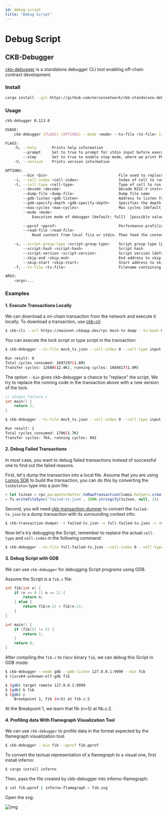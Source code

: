 ```yaml
---
id: debug-script
title: "Debug Script"
---
```



# Debug Script

## CKB-Debugger

[ckb-debugger](https://github.com/nervosnetwork/ckb-standalone-debugger) is a standalone debugger CLI tool enabling off-chain contract development.

### Install

```bash
cargo install --git https://github.com/nervosnetwork/ckb-standalone-debugger ckb-debugger
```

### Usage

```bash
ckb-debugger 0.113.0

USAGE:
    ckb-debugger [FLAGS] [OPTIONS] --mode <mode> --tx-file <tx-file> [args]...

FLAGS:
    -h, --help       Prints help information
        --prompt     Set to true to prompt for stdin input before executing
        --step       Set to true to enable step mode, where we print PC address for each instruction
    -V, --version    Prints version information

OPTIONS:
        --bin <bin>                                File used to replace the binary denoted in the script
    -i, --cell-index <cell-index>                  Index of cell to run
    -t, --cell-type <cell-type>                    Type of cell to run [possible values: input, output]
        --decode <decode>                          Decode RISC-V instruction
        --dump-file <dump-file>                    Dump file name
        --gdb-listen <gdb-listen>                  Address to listen for GDB remote debugging server
        --gdb-specify-depth <gdb-specify-depth>    Specifies the depth of the exec/spawn stack [default: 0]
        --max-cycles <max-cycles>                  Max cycles [default: 70000000]
        --mode <mode>
            Execution mode of debugger [default: full]  [possible values: full, fast, gdb, probe, gdb_gdbstub]

        --pprof <pprof>                            Performance profiling, specify output file for further use
        --read-file <read-file>
            Read content from local file or stdin. Then feed the content to syscall in scripts

    -s, --script-group-type <script-group-type>    Script group type [possible values: lock, type]
        --script-hash <script-hash>                Script hash
        --script-version <script-version>          Script version [default: 2]
        --skip-end <skip-end>                      End address to skip printing debug info
        --skip-start <skip-start>                  Start address to skip printing debug info
    -f, --tx-file <tx-file>                        Filename containing JSON formatted transaction dump

ARGS:
    <args>...
```

### Examples

#### 1. Execute Transactions Locally

We can download a on-chain transaction from the network and execute it locally. To download a transaction, use [ckb-cli](https://github.com/nervosnetwork/ckb-cli):

```sh
$ ckb-cli --url https://mainnet.ckbapp.dev/rpc mock-tx dump --tx-hash 0x5f0a4162622daa0e50b2cf8f49bc6ece22d1458d96fc12a094d6f074d6adbb55 --output-file mock_tx.json
```

You can execute the lock script or type script in the transaction:

```sh
$ ckb-debugger --tx-file mock_tx.json --cell-index 0 --cell-type input --script-group-type lock

Run result: 0
Total cycles consumed: 1697297(1.6M)
Transfer cycles: 12680(12.4K), running cycles: 1684617(1.6M)
```

The option `--bin` gives ckb-debugger a chance to "replace" the script, We try to replace the running code in the transaction above with a new version of the lock.

```c
// always_failure.c
int main() {
    return 1;
}
```

```sh
$ ckb-debugger --tx-file mock_tx.json --cell-index 0 --cell-type input --script-group-type lock --bin always_failure

Run result: 1
Total cycles consumed: 1706(1.7K)
Transfer cycles: 764, running cycles: 942
```

#### 2. Debug Failed Transactions

In most case, you want to debug failed transactions instead of successful one to find out the failed reasons.

First, let's dump the transaction into a local file. Assume that you are using [Lumos SDK](/docs/sdk-and-devtool/lumos) to build the transaction,
you can do this by converting the `txSkeleton` type into a json file:

```js
> let txJson = rpc.paramsFormatter.toRawTransaction(lumos.helpers.createTransactionFromSkeleton(txSkeleton))
> fs.writeFileSync('failed-tx.json', JSON.stringify(txJson, null, 2))
```

Second, you will need [ckb-transaction-dumper](https://github.com/nervosnetwork/ckb-transaction-dumper) to convert the `failed-tx.json` to a dump transaction with its surrounding context info:

```bash
$ ckb-transaction-dumper -t failed-tx.json -o full-failed-tx.json -r <mainnet/testnet/devnet RPC url>
```

Now let's try debugging the Script, remember to replace the actual `cell-type` and `cell-index` in the following command:

```bash
$ ckb-debugger --tx-file full-failed-tx.json --cell-index 0 --cell-type output --script-group-type type
```

#### 3. Debug Script with GDB

We can use `ckb-debugger` for debugging Script programs using GDB.

Assume the Script is a `fib.c` file:

```c
int fib(int n) {
    if (n == 0 || n == 1) {
        return n;
    } else {
        return fib(n-1) + fib(n-2);
    }
}

int main() {
    if (fib(5) != 5) {
        return 1;
    }
    return 0;
}
```

After compiling the `fib.c` to riscv binary `fib`, we can debug this Script in GDB mode:

```bash
$ ckb-debugger --mode gdb --gdb-listen 127.0.0.1:9999 --bin fib
$ riscv64-unknown-elf-gdb fib

$ (gdb) target remote 127.0.0.1:9999
$ (gdb) b fib
$ (gdb) c
    Breakpoint 1, fib (n=5) at fib.c:2
```

At the Breakpoint 1, we learn that fib (n=5) at fib.c:2.

#### 4. Profiling data With Flamegraph Visualization Tool

We can use `ckb-debugger` to profile data in the format expected by the flamegraph visualization tool.

```sh
$ ckb-debugger --bin fib --pprof fib.pprof
```

To convert the textual representation of a flamegraph to a visual one, first install inferno:

```sh
$ cargo install inferno
```

Then, pass the file created by ckb-debugger into inferno-flamegraph:

```sh
$ cat fib.pprof | inferno-flamegraph > fib.svg
```

Open the svg:

![img](/img/debug-script/ckb-debugger-flamegraph.jpg)
